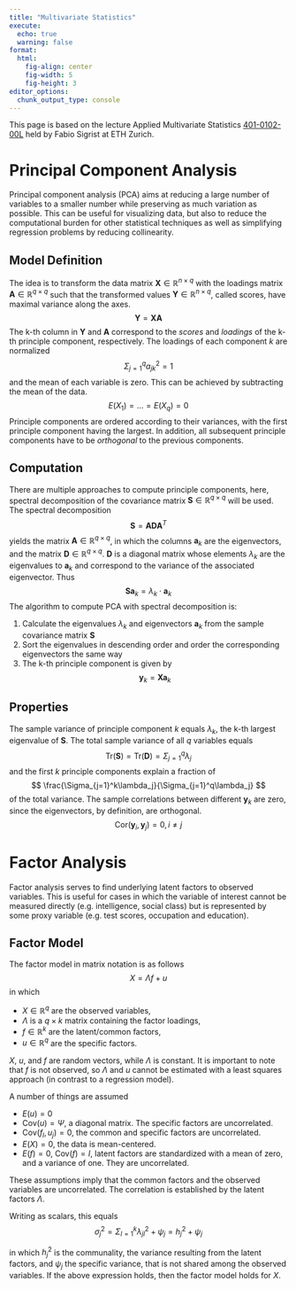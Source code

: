 ```yaml
---
title: "Multivariate Statistics"
execute:
  echo: true
  warning: false
format:
  html:
    fig-align: center
    fig-width: 5
    fig-height: 3
editor_options: 
  chunk_output_type: console
---
```

\newcommand\Cov{\mathrm{Cov}}
\newcommand\Cor{\mathrm{Cor}}
\newcommand\Tr[1]{\mathrm{Tr}\left(#1\right)}
\newcommand\mb[1]{\bm{#1}}
This page is based on the lecture Applied Multivariate Statistics [401-0102-00L](https://www.vvz.ethz.ch/Vorlesungsverzeichnis/lerneinheit.view?semkez=2025S&ansicht=KATALOGDATEN&lerneinheitId=187848&lang=en) held by Fabio Sigrist at ETH Zurich.

# Principal Component Analysis
Principal component analysis (PCA) aims at reducing a large number of variables to a smaller number while preserving as much variation as possible. This can be useful for visualizing data, but also to reduce the computational burden for other statistical techniques as well as simplifying regression problems by reducing collinearity.

## Model Definition
The idea is to transform the data matrix $\pmb{X} \in \mathbb{R}^{n\times q}$ with the loadings matrix $\pmb{A} \in \mathbb{R}^{q\times q}$ such that the transformed values $\pmb{Y} \in \mathbb{R}^{n\times q}$, called scores, have maximal variance along the axes.
$$
\pmb{Y} = \pmb{X}\pmb{A}
$$
The k-th column in $\pmb{Y}$ and $\pmb{A}$ correspond to the _scores_ and _loadings_ of the k-th principle component, respectively. The loadings of each component $k$ are normalized
$$
\Sigma_{j=1}^q a_{jk}^2 = 1
$$
and the mean of each variable is zero. This can be achieved by subtracting the mean of the data.
$$
E(X_1) = \ldots = E(X_q) = 0
$$
Principle components are ordered according to their variances, with the first principle component having the largest. In addition, all subsequent principle components have to be _orthogonal_ to the previous components.

## Computation
There are multiple approaches to compute principle components, here, spectral decomposition of the covariance matrix $\pmb{S} \in \mathbb{R}^{q\times q}$ will be used. The spectral decomposition
$$
\pmb{S} = \pmb{A}\pmb{D}\pmb{A}^T
$$
yields the matrix $\pmb{A} \in \mathbb{R}^{q\times q}$, in which the columns $\pmb{a}_k$ are the eigenvectors, and the matrix $\pmb{D} \in \mathbb{R}^{q\times q}$. $\pmb{D}$ is a diagonal matrix whose elements $\lambda_k$ are the eigenvalues to $\pmb{a}_k$ and correspond to the variance of the associated eigenvector. Thus
$$
\pmb{S}\pmb{a}_k = \lambda_k\cdot\pmb{a}_k
$$
The algorithm to compute PCA with spectral decomposition is:

1. Calculate the eigenvalues $\lambda_k$ and eigenvectors $\pmb{a}_k$ from the sample covariance matrix $\pmb{S}$
2. Sort the eigenvalues in descending order and order the corresponding eigenvectors the same way
3. The k-th principle component is given by
$$
\pmb{y}_k = \pmb{X}\pmb{a}_k
$$

## Properties
The sample variance of principle component $k$ equals $\lambda_k$, the k-th largest eigenvalue of $\pmb{S}$. The total sample variance of all $q$ variables equals
$$
\Tr{\pmb{S}} = \Tr{\pmb{D}} = \Sigma_{j=1}^q \lambda_j
$$
and the first $k$ principle components explain a fraction of
$$
\frac{\Sigma_{j=1}^k\lambda_j}{\Sigma_{j=1}^q\lambda_j}
$$
of the total variance. The sample correlations between different $\pmb{y}_k$ are zero, since the eigenvectors, by definition, are orthogonal.
$$
\Cor(\pmb{y}_i, \pmb{y}_j) = 0, i \neq j
$$

# Factor Analysis
Factor analysis serves to find underlying latent factors to observed variables. This is useful for cases in which the variable of interest cannot be measured directly (e.g. intelligence, social class) but is represented by some proxy variable (e.g. test scores, occupation and education).

## Factor Model
The factor model in matrix notation is as follows
$$
X = \Lambda f + u
$$
in which

* $X \in \mathbb{R}^q$ are the observed variables,
* $\Lambda$ is a $q\times k$ matrix containing the factor loadings,
* $f \in \mathbb{R}^k$ are the latent/common factors,
* $u \in \mathbb{R}^q$ are the specific factors.

$X$, $u$, and $f$ are random vectors, while $\Lambda$ is constant. It is important to note that $f$ is not observed, so $\Lambda$ and $u$ cannot be estimated with a least squares approach (in contrast to a regression model).

A number of things are assumed

* $E(u) = 0$
* $\Cov (u) = \Psi$, a diagonal matrix. The specific factors are uncorrelated.
* $\Cov (f_l, u_j) = 0$, the common and specific factors are uncorrelated.
* $E(X) = 0$, the data is mean-centered.
* $E(f) = 0$, $\Cov (f) = I$, latent factors are standardized with a mean of zero, and a variance of one. They are uncorrelated.

These assumptions imply that the common factors and the observed variables are uncorrelated. The correlation is established by the latent factors $\Lambda$.

\begin{align*}
\Sigma &= \Cov(\Lambda f+u) \\
&= \Cov(\Lambda f) + \Cov(u) \\
&= \Lambda\Cov(f)\Lambda^T+\Psi\\
&= \Lambda\Lambda^T + \Psi\\
\end{align*}

Writing as scalars, this equals
$$
\sigma^2_j = \Sigma_{l=1}^k \lambda^2_{jl} + \psi_j = h_j^2 + \psi_j
$$

in which $h_j^2$ is the communality, the variance resulting from the latent factors, and $\psi_j$ the specific variance, that is not shared among the observed variables. If the above expression holds, then the factor model holds for $X$. 
